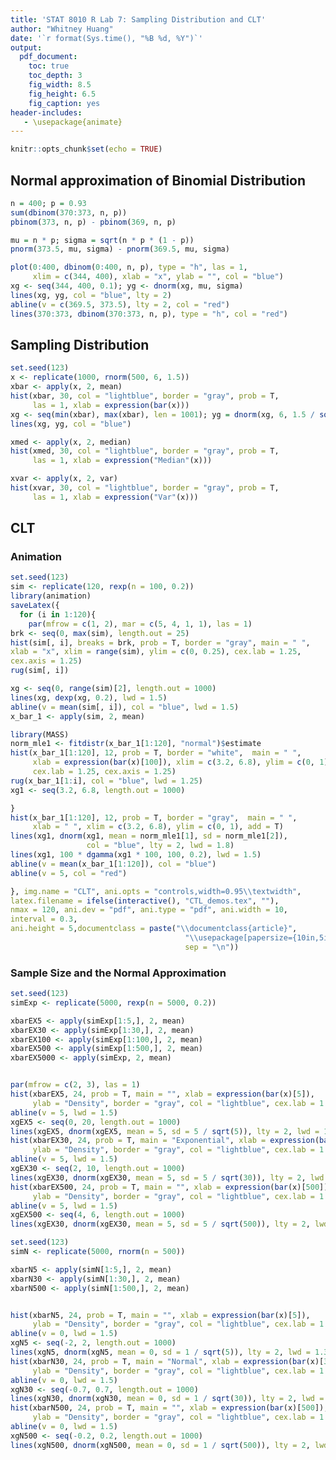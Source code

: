 ```yaml
---
title: 'STAT 8010 R Lab 7: Sampling Distribution and CLT'
author: "Whitney Huang"
date: '`r format(Sys.time(), "%B %d, %Y")`'
output:
  pdf_document:
    toc: true
    toc_depth: 3
    fig_width: 8.5
    fig_height: 6.5
    fig_caption: yes
header-includes:
   - \usepackage{animate}
---
```


```r
knitr::opts_chunk$set(echo = TRUE)
```


## Normal approximation of Binomial Distribution

```r
n = 400; p = 0.93
sum(dbinom(370:373, n, p))
pbinom(373, n, p) - pbinom(369, n, p)

mu = n * p; sigma = sqrt(n * p * (1 - p)) 
pnorm(373.5, mu, sigma) - pnorm(369.5, mu, sigma)

plot(0:400, dbinom(0:400, n, p), type = "h", las = 1,
     xlim = c(344, 400), xlab = "x", ylab = "", col = "blue")
xg <- seq(344, 400, 0.1); yg <- dnorm(xg, mu, sigma)
lines(xg, yg, col = "blue", lty = 2)
abline(v = c(369.5, 373.5), lty = 2, col = "red")
lines(370:373, dbinom(370:373, n, p), type = "h", col = "red")
```

## Sampling Distribution

```r
set.seed(123)
x <- replicate(1000, rnorm(500, 6, 1.5))
xbar <- apply(x, 2, mean)
hist(xbar, 30, col = "lightblue", border = "gray", prob = T,
     las = 1, xlab = expression(bar(x)))
xg <- seq(min(xbar), max(xbar), len = 1001); yg = dnorm(xg, 6, 1.5 / sqrt(500))
lines(xg, yg, col = "blue")

xmed <- apply(x, 2, median)
hist(xmed, 30, col = "lightblue", border = "gray", prob = T,
     las = 1, xlab = expression("Median"(x)))

xvar <- apply(x, 2, var)
hist(xvar, 30, col = "lightblue", border = "gray", prob = T,
     las = 1, xlab = expression("Var"(x)))
```

## CLT

### Animation

```r
set.seed(123)
sim <- replicate(120, rexp(n = 100, 0.2))
library(animation)
saveLatex({
  for (i in 1:120){
    par(mfrow = c(1, 2), mar = c(5, 4, 1, 1), las = 1)
brk <- seq(0, max(sim), length.out = 25)    
hist(sim[, i], breaks = brk, prob = T, border = "gray", main = " ",
xlab = "x", xlim = range(sim), ylim = c(0, 0.25), cex.lab = 1.25,
cex.axis = 1.25)
rug(sim[, i])

xg <- seq(0, range(sim)[2], length.out = 1000)
lines(xg, dexp(xg, 0.2), lwd = 1.5)
abline(v = mean(sim[, i]), col = "blue", lwd = 1.5)
x_bar_1 <- apply(sim, 2, mean)

library(MASS)
norm_mle1 <- fitdistr(x_bar_1[1:120], "normal")$estimate
hist(x_bar_1[1:120], 12, prob = T, border = "white",  main = " ",
     xlab = expression(bar(x)[100]), xlim = c(3.2, 6.8), ylim = c(0, 1),
     cex.lab = 1.25, cex.axis = 1.25)
rug(x_bar_1[1:i], col = "blue", lwd = 1.25)
xg1 <- seq(3.2, 6.8, length.out = 1000)

}
hist(x_bar_1[1:120], 12, prob = T, border = "gray",  main = " ",
     xlab = " ", xlim = c(3.2, 6.8), ylim = c(0, 1), add = T)
lines(xg1, dnorm(xg1, mean = norm_mle1[1], sd = norm_mle1[2]),
                 col = "blue", lty = 2, lwd = 1.8)
lines(xg1, 100 * dgamma(xg1 * 100, 100, 0.2), lwd = 1.5)
abline(v = mean(x_bar_1[1:120]), col = "blue")
abline(v = 5, col = "red")

}, img.name = "CLT", ani.opts = "controls,width=0.95\\textwidth",
latex.filename = ifelse(interactive(), "CTL_demos.tex", ""),
nmax = 120, ani.dev = "pdf", ani.type = "pdf", ani.width = 10,
interval = 0.3,
ani.height = 5,documentclass = paste("\\documentclass{article}",
                                       "\\usepackage[papersize={10in,5in},margin=0.1in]{geometry}",
                                       sep = "\n"))
```

### Sample Size and the Normal Approximation

```r
set.seed(123)
simExp <- replicate(5000, rexp(n = 5000, 0.2))

xbarEX5 <- apply(simExp[1:5,], 2, mean)
xbarEX30 <- apply(simExp[1:30,], 2, mean)
xbarEX100 <- apply(simExp[1:100,], 2, mean)
xbarEX500 <- apply(simExp[1:500,], 2, mean)
xbarEX5000 <- apply(simExp, 2, mean)


par(mfrow = c(2, 3), las = 1)
hist(xbarEX5, 24, prob = T, main = "", xlab = expression(bar(x)[5]),
     ylab = "Density", border = "gray", col = "lightblue", cex.lab = 1.25)
abline(v = 5, lwd = 1.5)
xgEX5 <- seq(0, 20, length.out = 1000)
lines(xgEX5, dnorm(xgEX5, mean = 5, sd = 5 / sqrt(5)), lty = 2, lwd = 1.3)
hist(xbarEX30, 24, prob = T, main = "Exponential", xlab = expression(bar(x)[30]),
     ylab = "Density", border = "gray", col = "lightblue", cex.lab = 1.25)
abline(v = 5, lwd = 1.5)
xgEX30 <- seq(2, 10, length.out = 1000)
lines(xgEX30, dnorm(xgEX30, mean = 5, sd = 5 / sqrt(30)), lty = 2, lwd = 1.3)
hist(xbarEX500, 24, prob = T, main = "", xlab = expression(bar(x)[500]),
     ylab = "Density", border = "gray", col = "lightblue", cex.lab = 1.25)
abline(v = 5, lwd = 1.5)
xgEX500 <- seq(4, 6, length.out = 1000)
lines(xgEX30, dnorm(xgEX30, mean = 5, sd = 5 / sqrt(500)), lty = 2, lwd = 1.3)

set.seed(123)
simN <- replicate(5000, rnorm(n = 500))

xbarN5 <- apply(simN[1:5,], 2, mean)
xbarN30 <- apply(simN[1:30,], 2, mean)
xbarN500 <- apply(simN[1:500,], 2, mean)


hist(xbarN5, 24, prob = T, main = "", xlab = expression(bar(x)[5]),
     ylab = "Density", border = "gray", col = "lightblue", cex.lab = 1.25)
abline(v = 0, lwd = 1.5)
xgN5 <- seq(-2, 2, length.out = 1000)
lines(xgN5, dnorm(xgN5, mean = 0, sd = 1 / sqrt(5)), lty = 2, lwd = 1.3)
hist(xbarN30, 24, prob = T, main = "Normal", xlab = expression(bar(x)[30]),
     ylab = "Density", border = "gray", col = "lightblue", cex.lab = 1.25)
abline(v = 0, lwd = 1.5)
xgN30 <- seq(-0.7, 0.7, length.out = 1000)
lines(xgN30, dnorm(xgN30, mean = 0, sd = 1 / sqrt(30)), lty = 2, lwd = 1.3)
hist(xbarN500, 24, prob = T, main = "", xlab = expression(bar(x)[500]),
     ylab = "Density", border = "gray", col = "lightblue", cex.lab = 1.25)
abline(v = 0, lwd = 1.5)
xgN500 <- seq(-0.2, 0.2, length.out = 1000)
lines(xgN500, dnorm(xgN500, mean = 0, sd = 1 / sqrt(500)), lty = 2, lwd = 1.3)
```





